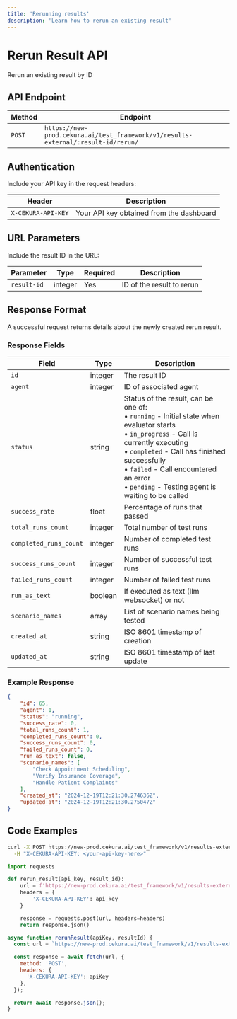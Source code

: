---
title: 'Rerunning results'
description: 'Learn how to rerun an existing result'
---

# Rerun Result API
Rerun an existing result by ID

## API Endpoint

| Method | Endpoint |
|--------|----------|
| `POST` | `https://new-prod.cekura.ai/test_framework/v1/results-external/:result-id/rerun/` |

## Authentication

Include your API key in the request headers:

| Header | Description |
|--------|--------|
| `X-CEKURA-API-KEY` | Your API key obtained from the dashboard |

## URL Parameters

Include the result ID in the URL:

| Parameter | Type | Required | Description |
|-----------|------|----------|-------------|
| `result-id` | integer | Yes | ID of the result to rerun |

## Response Format

A successful request returns details about the newly created rerun result.

### Response Fields

| Field | Type | Description |
|-------|------|-------------|
| `id` | integer | The result ID |
| `agent` | integer | ID of associated agent |
| `status` | string | Status of the result, can be one of:<br/>• `running` - Initial state when evaluator starts<br/>• `in_progress` - Call is currently executing<br/>• `completed` - Call has finished successfully<br/>• `failed` - Call encountered an error<br/>• `pending` - Testing agent is waiting to be called |
| `success_rate` | float | Percentage of runs that passed |
| `total_runs_count` | integer | Total number of test runs |
| `completed_runs_count` | integer | Number of completed test runs |
| `success_runs_count` | integer | Number of successful test runs |
| `failed_runs_count` | integer | Number of failed test runs |
| `run_as_text` | boolean | If executed as text (llm websocket) or not |
| `scenario_names` | array | List of scenario names being tested |
| `created_at` | string | ISO 8601 timestamp of creation |
| `updated_at` | string | ISO 8601 timestamp of last update |

### Example Response

```json
{
    "id": 65,
    "agent": 1,
    "status": "running",
    "success_rate": 0,
    "total_runs_count": 1,
    "completed_runs_count": 0,
    "success_runs_count": 0,
    "failed_runs_count": 0,
    "run_as_text": false,
    "scenario_names": [
        "Check Appointment Scheduling",
        "Verify Insurance Coverage",
        "Handle Patient Complaints"
    ],
    "created_at": "2024-12-19T12:21:30.274636Z",
    "updated_at": "2024-12-19T12:21:30.275047Z"
}
```

## Code Examples

<CodeGroup>

```bash Curl
curl -X POST https://new-prod.cekura.ai/test_framework/v1/results-external/:your-result-id/rerun/ \
  -H "X-CEKURA-API-KEY: <your-api-key-here>"
```

```python Python
import requests

def rerun_result(api_key, result_id):
    url = f'https://new-prod.cekura.ai/test_framework/v1/results-external/{result_id}/rerun/'
    headers = {
        'X-CEKURA-API-KEY': api_key
    }

    response = requests.post(url, headers=headers)
    return response.json()
```

```javascript JavaScript
async function rerunResult(apiKey, resultId) {
  const url = `https://new-prod.cekura.ai/test_framework/v1/results-external/${resultId}/rerun/`;

  const response = await fetch(url, {
    method: 'POST',
    headers: {
      'X-CEKURA-API-KEY': apiKey
    },
  });

  return await response.json();
}
```
</CodeGroup>
